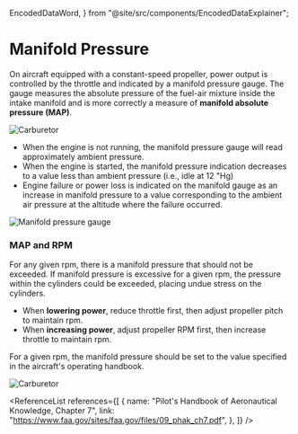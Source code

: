  EncodedDataWord,
} from "@site/src/components/EncodedDataExplainer";

# Manifold Pressure

On aircraft equipped with a constant-speed propeller, power output is controlled
by the throttle and indicated by a manifold pressure gauge. The gauge measures
the absolute pressure of the fuel-air mixture inside the intake manifold and is
more correctly a measure of **manifold absolute pressure (MAP)**.

![Carburetor](/img/content/manifold-pressure-gauge.png)

- When the engine is not running, the manifold pressure gauge will read
  approximately ambient pressure.
- When the engine is started, the manifold pressure indication decreases to a
  value less than ambient pressure (i.e., idle at 12 "Hg)
- Engine failure or power loss is indicated on the manifold gauge as an increase
  in manifold pressure to a value corresponding to the ambient air pressure at
  the altitude where the failure occurred.

![Manifold pressure gauge](../images/image-14.png)

### MAP and RPM

For any given rpm, there is a manifold pressure that should not be exceeded. If
manifold pressure is excessive for a given rpm, the pressure within the
cylinders could be exceeded, placing undue stress on the cylinders.

- When **lowering power**, reduce throttle first, then adjust propeller pitch to
  maintain rpm.
- When **increasing power**, adjust propeller RPM first, then increase throttle
  to maintain rpm.

For a given rpm, the manifold pressure should be set to the value specified in
the aircraft's operating handbook.

![Carburetor](/img/content/manifold-cruise-performance.png)

<ReferenceList
  references={[
    {
      name: "Pilot's Handbook of Aeronautical Knowledge, Chapter 7",
      link: "https://www.faa.gov/sites/faa.gov/files/09_phak_ch7.pdf",
    },
  ]}
/>

